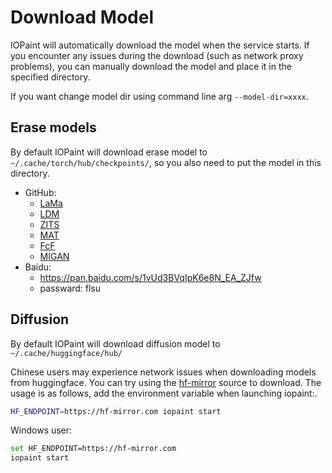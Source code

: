 # Download Model

IOPaint will automatically download the model when the service starts. 
If you encounter any issues during the download (such as network proxy problems), 
you can manually download the model and place it in the specified directory. 

If you want change model dir using command line arg `--model-dir=xxxx`.

## Erase models
By default IOPaint will download erase model to `~/.cache/torch/hub/checkpoints/`, so you also need to put the model in this directory.


- GitHub:
  - [LaMa](https://github.com/Sanster/models/releases/tag/add_big_lama)
  - [LDM](https://github.com/Sanster/models/releases/tag/add_ldm)
  - [ZITS](https://github.com/Sanster/models/releases/tag/add_zits)
  - [MAT](https://github.com/Sanster/models/releases/tag/add_mat)
  - [FcF](https://github.com/Sanster/models/releases/tag/add_fcf)
  - [MIGAN](https://github.com/Sanster/models/releases/tag/migan)
- Baidu:
  - https://pan.baidu.com/s/1vUd3BVqIpK6e8N_EA_ZJfw
  - passward: flsu

## Diffusion

By default IOPaint will download diffusion model to `~/.cache/huggingface/hub/`

Chinese users may experience network issues when downloading models from huggingface. 
You can try using the [hf-mirror](https://hf-mirror.com/) source to download. 
The usage is as follows, add the environment variable when launching iopaint:.

```bash
HF_ENDPOINT=https://hf-mirror.com iopaint start
```

Windows user:

```bash
set HF_ENDPOINT=https://hf-mirror.com
iopaint start
```